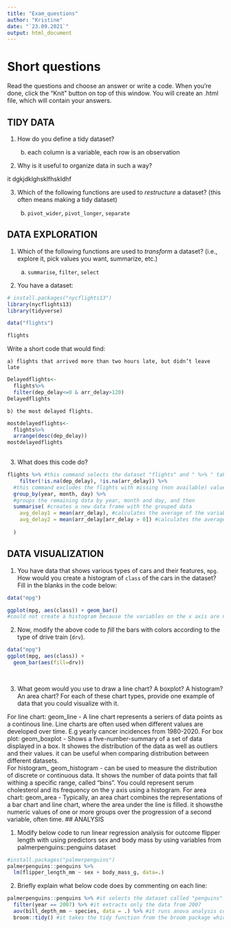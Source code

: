 ```yaml
---
title: "Exam_questions"
author: "Kristine"
date: "`23.09.2021`"
output: html_document
---
```


# Short questions

Read the questions and choose an answer or write a code. When you're done,
click the "Knit" button on top of this window. You will create an .html
file, which will contain your answers.

## TIDY DATA

1. How do you define a tidy dataset?

    
    b) each column is a variable, each row is an observation
  
   
2. Why is it useful to organize data in such a way?

it dgkjdklghsklfhskldhf

3. Which of the following functions are used to _restructure_ a dataset?
(this often means making a tidy dataset)

    
    b) `pivot_wider`, `pivot_longer`, `separate`
    

## DATA EXPLORATION

1. Which of the following functions are used to _transform_ a dataset? (i.e.,
explore it, pick values you want, summarize, etc.)

    a) `summarise`, `filter`, `select`
  

2. You have a dataset:

```r
# install.packages("nycflights13")
library(nycflights13)
library(tidyverse)

data("flights")

flights
```

Write a short code that would find:

    a) flights that arrived more than two hours late, but didn’t leave late
```r
Delayedflights<-
  flights%>%
  filter(dep_delay<=0 & arr_delay>120)
Delayedflights
```
    
    
    b) the most delayed flights.
    
```r
mostdelayedflights<-
  flights%>%
  arrange(desc(dep_delay))
mostdelayedflights
  
```
    

3. What does this code do?

```r
flights %>% #this command selects the dataset "flights" and " %>% " takes the output of the function and makes sure it passes along to the next function. IN this way, the codes are linked together. 
	filter(!is.na(dep_delay), !is.na(arr_delay)) %>%
  #this command excludes the flights with missing (non available) values from the variables dep_Delay and arr_delay, and then
  group_by(year, month, day) %>% 
  #groups the remaining data by year, month and day, and then
  summarise( #creates a new data frame with the grouped data
    avg_delay1 = mean(arr_delay), #calculates the average of the variables arr_delay and assigning the values to the new variable avg_delay1
    avg_delay2 = mean(arr_delay[arr_delay > 0]) #calculates the average of all flights that were actually delayed and assigning it to the variable avg_delay2
    
  )
```

## DATA VISUALIZATION

1. You have data that shows various types of cars and their features, `mpg`.
How would you create a histogram of `class` of the cars in the dataset?
Fill in the blanks in the code below:

```r
data("mpg")

ggplot(mpg, aes(class)) + geom_bar()
#could not create a histogram because the variables on the x axis are not continous, they are separate objects.
```


2. Now, modify the above code to _fill_ the bars with colors according to
the type of drive train (`drv`).

```r
data("mpg")
ggplot(mpg, aes(class)) +
  geom_bar(aes(fill=drv)) 
  
  

```


3. What geom would you use to draw a line chart? A boxplot? A histogram? An area chart?
For each of these chart types, provide one example of data that you could
visualize with it.

For line chart: geom_line - A line chart represents a seriers of data points as a continous line. Line charts are often used when different values are developed over time. E.g yearly cancer incidences from 1980-2020.
For box plot: geom_boxplot - Shows a five-number-summary of a set of data displayed in a box. It showes the distribution of the data as well as outliers and their values. it can be useful when comparing distribution between different datasets.  
For histogram_ geom_histogram - can be used to measure the distribution of discrete or continuous data. It shows the number of data points that fall withing a specific range, called "bins". You could represent serum cholesterol and its frequency on the y axis using a histogram. 
For area chart: geom_area - Typically, an area chart combines the representations of a bar chart and line chart, where the area under the line is filled. it showsthe numeric values of one or more groups over the progression of a second variable, often time. 
## ANALYSIS

1. Modify below code to run linear regression analysis for outcome flipper length with using predictors sex and body mass by using variables from palmerpenguins::penguins dataset

```r
#install.packages("palmerpenguins") 
palmerpenguins::penguins %>% 
  lm(flipper_length_mm ~ sex + body_mass_g, data=.)

```

2. Briefly explain what below code does by commenting on each line:

```r
palmerpenguins::penguins %>% #it selects the dataset called "penguins" from the packacke called "palmerpenguins"
  filter(year == 2007) %>% #it extracts only the data from 2007
  aov(bill_depth_mm ~ species, data = .) %>% #it runs anova analysis comparing differences between bill_depths_mm among species using the data from the previous pipe.
  broom::tidy() #it takes the tidy function from the broom package which display the results in a table.
```

